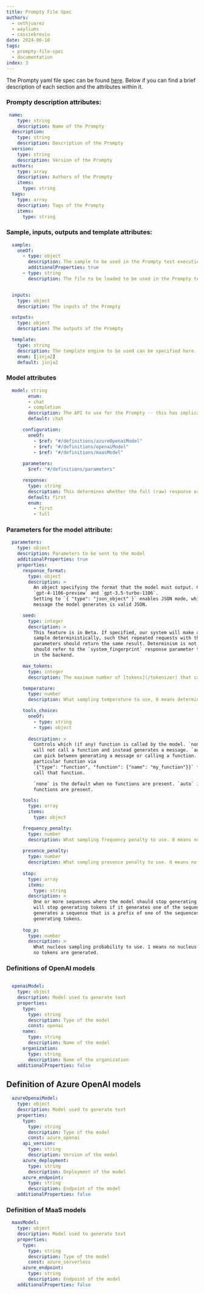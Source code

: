 ```yaml
---
title: Prompty File Spec
authors:
  - sethjuarez
  - wayliums
  - cassiebreviu
date: 2024-06-10
tags:
  - prompty-file-spec
  - documentation
index: 3
---
```

The Prompty yaml file spec can be found [here](https://github.com/microsoft/prompty/blob/main/Prompty.yaml). Below if you can find a brief description of each section and the attributes within it.

### Prompty description attributes:
```yaml
 name:
    type: string
    description: Name of the Prompty
  description:
    type: string
    description: Description of the Prompty
  version:
    type: string
    description: Version of the Prompty
  authors:
    type: array
    description: Authors of the Prompty
    items:
      type: string
  tags:
    type: array
    description: Tags of the Prompty
    items:
      type: string
```
### Sample, inputs, outputs and template attributes:
```yaml
  sample: 
    oneOf:
      - type: object
        description: The sample to be used in the Prompty test execution
        additionalProperties: true
      - type: string
        description: The file to be loaded to be used in the Prompty test execution


  inputs:
    type: object
    description: The inputs of the Prompty

  outputs:
    type: object
    description: The outputs of the Prompty

  template:
    type: string
    description: The template engine to be used can be specified here. This is optional.
    enum: [jinja2]
    default: jinja2

```
### Model attributes

```yaml
  model: string
        enum: 
        - chat
        - completion
        description: The API to use for the Prompty -- this has implications on how the template is processed and how the model is called.
        default: chat

      configuration:
        oneOf:
          - $ref: "#/definitions/azureOpenaiModel"
          - $ref: "#/definitions/openaiModel"
          - $ref: "#/definitions/maasModel"
  
      parameters:
        $ref: "#/definitions/parameters"

      response: 
        type: string
        description: This determines whether the full (raw) response or just the first response in the choice array is returned.
        default: first 
        enum:
          - first
          - full

```
###  Parameters for the model attribute:
```yaml
  parameters:
    type: object
    description: Parameters to be sent to the model 
    additionalProperties: true
    properties: 
      response_format: 
        type: object
        description: >
          An object specifying the format that the model must output. Compatible with
          `gpt-4-1106-preview` and `gpt-3.5-turbo-1106`.
          Setting to `{ "type": "json_object" }` enables JSON mode, which guarantees the
          message the model generates is valid JSON.

      seed:
        type: integer
        description: > 
          This feature is in Beta. If specified, our system will make a best effort to
          sample deterministically, such that repeated requests with the same `seed` and
          parameters should return the same result. Determinism is not guaranteed, and you
          should refer to the `system_fingerprint` response parameter to monitor changes
          in the backend.

      max_tokens:
        type: integer
        description: The maximum number of [tokens](/tokenizer) that can be generated in the chat completion.

      temperature:
        type: number
        description: What sampling temperature to use, 0 means deterministic.

      tools_choice:
        oneOf:
          - type: string
          - type: object
        
        description: > 
          Controls which (if any) function is called by the model. `none` means the model
          will not call a function and instead generates a message. `auto` means the model
          can pick between generating a message or calling a function. Specifying a
          particular function via
          `{"type": "function", "function": {"name": "my_function"}}` forces the model to
          call that function.

          `none` is the default when no functions are present. `auto` is the default if
          functions are present.

      tools:
        type: array
        items:
          type: object

      frequency_penalty:
        type: number
        description: What sampling frequency penalty to use. 0 means no penalty.
      
      presence_penalty:
        type: number
        description: What sampling presence penalty to use. 0 means no penalty.
      
      stop:
        type: array
        items:
          type: string
        description: > 
          One or more sequences where the model should stop generating tokens. The model
          will stop generating tokens if it generates one of the sequences. If the model
          generates a sequence that is a prefix of one of the sequences, it will continue
          generating tokens.
      
      top_p:
        type: number
        description: > 
          What nucleus sampling probability to use. 1 means no nucleus sampling. 0 means
          no tokens are generated.
```
### Definitions of OpenAI models

```yaml

  openaiModel:
    type: object
    description: Model used to generate text
    properties:
      type:
        type: string
        description: Type of the model
        const: openai
      name:
        type: string
        description: Name of the model
      organization:
        type: string
        description: Name of the organization
    additionalProperties: false
```

## Definition of Azure OpenAI models

```yaml
  azureOpenaiModel:
    type: object
    description: Model used to generate text
    properties:
      type:
        type: string
        description: Type of the model
        const: azure_openai
      api_version:
        type: string
        description: Version of the model
      azure_deployment:
        type: string
        description: Deployment of the model
      azure_endpoint:
        type: string
        description: Endpoint of the model
    additionalProperties: false
```
### Definition of MaaS models

```yaml
  maasModel:
    type: object
    description: Model used to generate text
    properties:
      type:
        type: string
        description: Type of the model
        const: azure_serverless
      azure_endpoint:
        type: string
        description: Endpoint of the model
    additionalProperties: false
```
